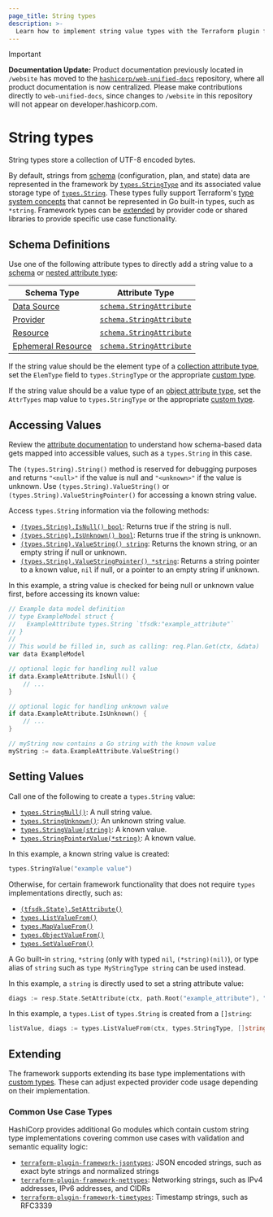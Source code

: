 ```yaml
---
page_title: String types
description: >-
  Learn how to implement string value types with the Terraform plugin framework.
---
```


> [!IMPORTANT]  
> **Documentation Update:** Product documentation previously located in `/website` has moved to the [`hashicorp/web-unified-docs`](https://github.com/hashicorp/web-unified-docs) repository, where all product documentation is now centralized. Please make contributions directly to `web-unified-docs`, since changes to `/website` in this repository will not appear on developer.hashicorp.com.

# String types

String types store a collection of UTF-8 encoded bytes.

By default, strings from [schema](/terraform/plugin/framework/handling-data/schemas) (configuration, plan, and state) data are represented in the framework by [`types.StringType`](https://pkg.go.dev/github.com/hashicorp/terraform-plugin-framework/types#StringType) and its associated value storage type of [`types.String`](https://pkg.go.dev/github.com/hashicorp/terraform-plugin-framework/types#String). These types fully support Terraform's [type system concepts](/terraform/plugin/framework/handling-data/terraform-concepts) that cannot be represented in Go built-in types, such as `*string`. Framework types can be [extended](#extending) by provider code or shared libraries to provide specific use case functionality.

## Schema Definitions

Use one of the following attribute types to directly add a string value to a [schema](/terraform/plugin/framework/handling-data/schemas) or [nested attribute type](/terraform/plugin/framework/handling-data/attributes#nested-attribute-types):

| Schema Type | Attribute Type |
|-------------|----------------|
| [Data Source](/terraform/plugin/framework/data-sources) | [`schema.StringAttribute`](https://pkg.go.dev/github.com/hashicorp/terraform-plugin-framework/datasource/schema#StringAttribute) |
| [Provider](/terraform/plugin/framework/provider) | [`schema.StringAttribute`](https://pkg.go.dev/github.com/hashicorp/terraform-plugin-framework/provider/schema#StringAttribute) |
| [Resource](/terraform/plugin/framework/resources) | [`schema.StringAttribute`](https://pkg.go.dev/github.com/hashicorp/terraform-plugin-framework/resource/schema#StringAttribute) |
| [Ephemeral Resource](/terraform/plugin/framework/ephemeral-resources) | [`schema.StringAttribute`](https://pkg.go.dev/github.com/hashicorp/terraform-plugin-framework/ephemeral/schema#StringAttribute) |

If the string value should be the element type of a [collection attribute type](/terraform/plugin/framework/handling-data/attributes#collection-attribute-types), set the `ElemType` field to `types.StringType` or the appropriate [custom type](#extending).

If the string value should be a value type of an [object attribute type](/terraform/plugin/framework/handling-data/attributes#object-attribute-type), set the `AttrTypes` map value to `types.StringType` or the appropriate [custom type](#extending).

## Accessing Values

<Tip>

Review the [attribute documentation](/terraform/plugin/framework/handling-data/attributes/string#accessing-values) to understand how schema-based data gets mapped into accessible values, such as a `types.String` in this case.

</Tip>

<Note>

The `(types.String).String()` method is reserved for debugging purposes and returns `"<null>"` if the value is null and `"<unknown>"` if the value is unknown. Use `(types.String).ValueString()` or `(types.String).ValueStringPointer()` for accessing a known string value.

</Note>

Access `types.String` information via the following methods:

* [`(types.String).IsNull() bool`](https://pkg.go.dev/github.com/hashicorp/terraform-plugin-framework/types/basetypes#StringValue.IsNull): Returns true if the string is null.
* [`(types.String).IsUnknown() bool`](https://pkg.go.dev/github.com/hashicorp/terraform-plugin-framework/types/basetypes#StringValue.IsUnknown): Returns true if the string is unknown.
* [`(types.String).ValueString() string`](https://pkg.go.dev/github.com/hashicorp/terraform-plugin-framework/types/basetypes#StringValue.ValueString): Returns the known string, or an empty string if null or unknown.
* [`(types.String).ValueStringPointer() *string`](https://pkg.go.dev/github.com/hashicorp/terraform-plugin-framework/types/basetypes#StringValue.ValueStringPointer): Returns a string pointer to a known value, `nil` if null, or a pointer to an empty string if unknown.

In this example, a string value is checked for being null or unknown value first, before accessing its known value:

```go
// Example data model definition
// type ExampleModel struct {
//   ExampleAttribute types.String `tfsdk:"example_attribute"`
// }
//
// This would be filled in, such as calling: req.Plan.Get(ctx, &data)
var data ExampleModel

// optional logic for handling null value
if data.ExampleAttribute.IsNull() {
    // ...
}

// optional logic for handling unknown value
if data.ExampleAttribute.IsUnknown() {
    // ...
}

// myString now contains a Go string with the known value
myString := data.ExampleAttribute.ValueString()
```

## Setting Values

Call one of the following to create a `types.String` value:

* [`types.StringNull()`](https://pkg.go.dev/github.com/hashicorp/terraform-plugin-framework/types#StringNull): A null string value.
* [`types.StringUnknown()`](https://pkg.go.dev/github.com/hashicorp/terraform-plugin-framework/types#StringUnknown): An unknown string value.
* [`types.StringValue(string)`](https://pkg.go.dev/github.com/hashicorp/terraform-plugin-framework/types#StringValue): A known value.
* [`types.StringPointerValue(*string)`](https://pkg.go.dev/github.com/hashicorp/terraform-plugin-framework/types#StringPointerValue): A known value.

In this example, a known string value is created:

```go
types.StringValue("example value")
```

Otherwise, for certain framework functionality that does not require `types` implementations directly, such as:

* [`(tfsdk.State).SetAttribute()`](https://pkg.go.dev/github.com/hashicorp/terraform-plugin-framework/tfsdk#State.SetAttribute)
* [`types.ListValueFrom()`](https://pkg.go.dev/github.com/hashicorp/terraform-plugin-framework/types#ListValueFrom)
* [`types.MapValueFrom()`](https://pkg.go.dev/github.com/hashicorp/terraform-plugin-framework/types#MapValueFrom)
* [`types.ObjectValueFrom()`](https://pkg.go.dev/github.com/hashicorp/terraform-plugin-framework/types#ObjectValueFrom)
* [`types.SetValueFrom()`](https://pkg.go.dev/github.com/hashicorp/terraform-plugin-framework/types#SetValueFrom)

A Go built-in `string`, `*string` (only with typed `nil`, `(*string)(nil)`), or type alias of `string` such as `type MyStringType string` can be used instead.

In this example, a `string` is directly used to set a string attribute value:

```go
diags := resp.State.SetAttribute(ctx, path.Root("example_attribute"), "example value")
```

In this example, a `types.List` of `types.String` is created from a `[]string`:

```go
listValue, diags := types.ListValueFrom(ctx, types.StringType, []string{"value one", "value two"})
```

## Extending

The framework supports extending its base type implementations with [custom types](/terraform/plugin/framework/handling-data/types/custom). These can adjust expected provider code usage depending on their implementation.

### Common Use Case Types

HashiCorp provides additional Go modules which contain custom string type implementations covering common use cases with validation and semantic equality logic:

* [`terraform-plugin-framework-jsontypes`](https://pkg.go.dev/github.com/hashicorp/terraform-plugin-framework-jsontypes): JSON encoded strings, such as exact byte strings and normalized strings
* [`terraform-plugin-framework-nettypes`](https://pkg.go.dev/github.com/hashicorp/terraform-plugin-framework-nettypes): Networking strings, such as IPv4 addresses, IPv6 addresses, and CIDRs
* [`terraform-plugin-framework-timetypes`](https://pkg.go.dev/github.com/hashicorp/terraform-plugin-framework-timetypes): Timestamp strings, such as RFC3339
